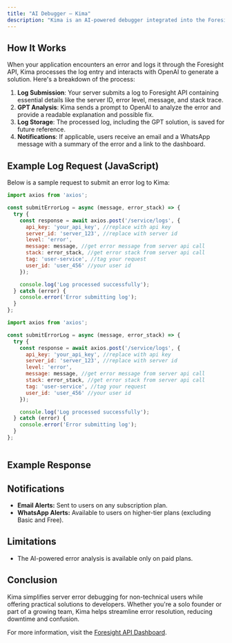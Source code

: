 ```yaml
---
title: "AI Debugger — Kima"
description: "Kima is an AI-powered debugger integrated into the Foresight API platform. It leverages OpenAI's GPT-3.5 to analyze server logs, providing clear, readable explanations and possible solutions for detected errors. The primary goal is to make error handling accessible to non-technical founders, vibe coders, and developers seeking quick and understandable solutions."
---
```


## How It Works

When your application encounters an error and logs it through the Foresight API, Kima processes the log entry and interacts with OpenAI to generate a solution. Here's a breakdown of the process:

1. **Log Submission**: Your server submits a log to Foresight API containing essential details like the server ID, error level, message, and stack trace.
2. **GPT Analysis**: Kima sends a prompt to OpenAI to analyze the error and provide a readable explanation and possible fix.
3. **Log Storage**: The processed log, including the GPT solution, is saved for future reference.
4. **Notifications**: If applicable, users receive an email and a WhatsApp message with a summary of the error and a link to the dashboard.

## Example Log Request (JavaScript)

Below is a sample request to submit an error log to Kima:

<RequestExample>

```javascript javascript
import axios from 'axios';

const submitErrorLog = async (message, error_stack) => {
  try {
    const response = await axios.post('/service/logs', {
      api_key: 'your_api_key', //replace with api key
      server_id: 'server_123', //replace with server id
      level: 'error',
      message: message, //get error message from server api call
      stack: error_stack, //get error stack from server api call
      tag: 'user-service', //tag your request
      user_id: 'user_456' //your user id
    });

    console.log('Log processed successfully');
  } catch (error) {
    console.error('Error submitting log');
  }
};
```

</RequestExample>

<CodeGroup>

```javascript javascript
import axios from 'axios';

const submitErrorLog = async (message, error_stack) => {
  try {
    const response = await axios.post('/service/logs', {
      api_key: 'your_api_key', //replace with api key
      server_id: 'server_123', //replace with server id
      level: 'error',
      message: message, //get error message from server api call
      stack: error_stack, //get error stack from server api call
      tag: 'user-service', //tag your request
      user_id: 'user_456' //your user id
    });

    console.log('Log processed successfully');
  } catch (error) {
    console.error('Error submitting log');
  }
};
```


``` python
```

</CodeGroup>

## Example Response

## Notifications

- **Email Alerts:** Sent to users on any subscription plan.
- **WhatsApp Alerts:** Available to users on higher-tier plans (excluding Basic and Free).

## Limitations

- The AI-powered error analysis is available only on paid plans.

## Conclusion

Kima simplifies server error debugging for non-technical users while offering practical solutions to developers. Whether you're a solo founder or part of a growing team, Kima helps streamline error resolution, reducing downtime and confusion.

For more information, visit the [Foresight API Dashboard](https://foresightapi.xyz/dashboard/logs).